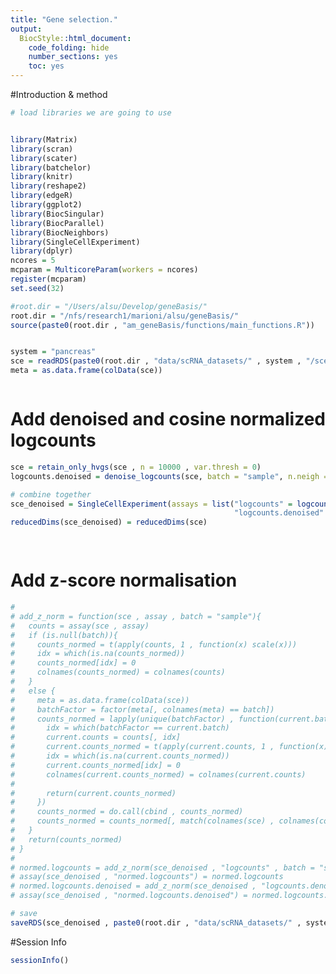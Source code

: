 ```yaml
---
title: "Gene selection."
output:
  BiocStyle::html_document:
    code_folding: hide
    number_sections: yes
    toc: yes  
---
```


#Introduction & method


```r
# load libraries we are going to use


library(Matrix)
library(scran)
library(scater)
library(batchelor)
library(knitr)
library(reshape2)
library(edgeR)
library(ggplot2)
library(BiocSingular)
library(BiocParallel)
library(BiocNeighbors)
library(SingleCellExperiment)
library(dplyr)
ncores = 5
mcparam = MulticoreParam(workers = ncores)
register(mcparam)
set.seed(32)

#root.dir = "/Users/alsu/Develop/geneBasis/"
root.dir = "/nfs/research1/marioni/alsu/geneBasis/"
source(paste0(root.dir , "am_geneBasis/functions/main_functions.R"))


system = "pancreas"
sce = readRDS(paste0(root.dir , "data/scRNA_datasets/" , system , "/sce_" , system , ".Rds"))
meta = as.data.frame(colData(sce))



```

# Add denoised and cosine normalized logcounts

```r


sce = retain_only_hvgs(sce , n = 10000 , var.thresh = 0)
logcounts.denoised = denoise_logcounts(sce, batch = "sample", n.neigh = 10, nPC = 50, ncores = ncores)

# combine together
sce_denoised = SingleCellExperiment(assays = list("logcounts" = logcounts(sce), 
                                                  "logcounts.denoised" = logcounts.denoised), colData = colData(sce))  
reducedDims(sce_denoised) = reducedDims(sce)  

  
```


# Add z-score normalisation

```r

# 
# add_z_norm = function(sce , assay , batch = "sample"){
#   counts = assay(sce , assay)
#   if (is.null(batch)){
#     counts_normed = t(apply(counts, 1 , function(x) scale(x)))
#     idx = which(is.na(counts_normed))
#     counts_normed[idx] = 0
#     colnames(counts_normed) = colnames(counts)
#   }
#   else {
#     meta = as.data.frame(colData(sce))
#     batchFactor = factor(meta[, colnames(meta) == batch])
#     counts_normed = lapply(unique(batchFactor) , function(current.batch){
#       idx = which(batchFactor == current.batch)
#       current.counts = counts[, idx]
#       current.counts_normed = t(apply(current.counts, 1 , function(x) scale(x)))
#       idx = which(is.na(current.counts_normed))
#       current.counts_normed[idx] = 0
#       colnames(current.counts_normed) = colnames(current.counts)
#       
#       return(current.counts_normed)
#     })
#     counts_normed = do.call(cbind , counts_normed)
#     counts_normed = counts_normed[, match(colnames(sce) , colnames(counts_normed))]
#   }
#   return(counts_normed)
# }
#   
# normed.logcounts = add_z_norm(sce_denoised , "logcounts" , batch = "sample")
# assay(sce_denoised , "normed.logcounts") = normed.logcounts
# normed.logcounts.denoised = add_z_norm(sce_denoised , "logcounts.denoised" , batch = "sample")
# assay(sce_denoised , "normed.logcounts.denoised") = normed.logcounts.denoised

# save
saveRDS(sce_denoised , paste0(root.dir , "data/scRNA_datasets/" , system , "/sce_denoised_" , system , ".Rds"))


```

#Session Info

```r
sessionInfo()
```
